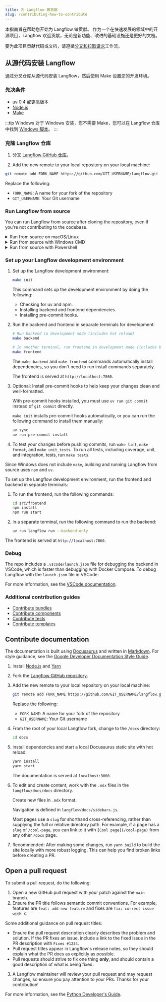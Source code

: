 ```yaml
---
title: 为 Langflow 做贡献
slug: /contributing-how-to-contribute
---
```



本指南旨在帮助您开始为 Langflow 做贡献。
作为一个在快速发展的领域中的开源项目，Langflow 欢迎贡献，无论是新功能、改进的基础设施还是更好的文档。

要为此项目贡献代码或文档，请遵循[分叉和拉取请求](https://docs.github.com/en/get-started/quickstart/contributing-to-projects)工作流。

## 从源代码安装 Langflow

通过分叉仓库从源代码安装 Langflow，然后使用 Make 设置您的开发环境。

### 先决条件

* [uv](https://docs.astral.sh/uv/getting-started/installation/) 0.4 或更高版本
* [Node.js](https://nodejs.org/en/download/package-manager)
* [Make](https://www.gnu.org/software/make/#documentation)

:::tip Windows
对于 Windows 安装，您不需要 Make，您可以在 Langflow 仓库中找到 [Windows 脚本](https://github.com/langflow-ai/langflow/tree/main/scripts/windows)。
:::

### 克隆 Langflow 仓库

1. 分叉 [Langflow GitHub 仓库](https://github.com/langflow-ai/langflow)。

2. Add the new remote to your local repository on your local machine:
```bash
git remote add FORK_NAME https://github.com/GIT_USERNAME/langflow.git
```
Replace the following:
* `FORK_NAME`: A name for your fork of the repository
* `GIT_USERNAME`: Your Git username

### Run Langflow from source

You can run Langflow from source after cloning the repository, even if you're not contributing to the codebase.

<details>
<summary>Run from source on macOS/Linux</summary>

In your terminal, navigate to the root of the Langflow directory, and then run `make run_cli`.

This command does the following:

- Installs frontend and backend dependencies
- Builds the frontend static files
- Starts the application with default settings

The Langflow frontend is served at `http://localhost:7860`.

</details>

<details>
<summary>Run from source with Windows CMD</summary>

To run Langflow from source on Windows, you can use the Langflow project's included scripts, or run the commands in the terminal.

Do one of the following:

* To install and run Langflow with the included Windows Batch file, navigate to the `scripts/windows` directory, and then run the `build_and_run.bat` file.

* To run Langflow from the Windows Command Line:

    1. Build the Langflow frontend:

        ```
        cd src/frontend && npm install && npm run build && npm run start
        ```

    2. Copy the contents of the built `src/frontend/build` directory to `src/backend/base/langflow/frontend`.

    3. Start Langflow:

        ```
        uv run langflow run
        ```

The Langflow frontend is served at `http://localhost:7860`.

</details>

<details>
<summary>Run from source with Powershell</summary>

To run Langflow from source on Windows, you can use the Langflow project's included scripts, or run the commands in the terminal.

Do one of the following:

* To install and run Langflow with the included scripts, navigate to the `scripts/windows` directory, and then run the `build_and_run.ps1` file.

* To run Langflow from a Powershell terminal:

    1. Run the following commands separately to build the Langflow frontend:

        ```
        cd src/frontend
        npm install
        npm run build
        npm run start
        ```

    2. Copy the contents of the built `src/frontend/build` directory to `src/backend/base/langflow/frontend`.

    3. Start Langflow:

        ```
        uv run langflow run
        ```

The Langflow frontend is served at `http://localhost:7860`.

</details>

### Set up your Langflow development environment

<Tabs>
<TabItem value="linux-macos" label="Linux or macOS" default>

1. Set up the Langflow development environment:

    ```bash
    make init
    ```

    This command sets up the development environment by doing the following:

    - Checking for uv and npm.
    - Installing backend and frontend dependencies.
    - Installing pre-commit hooks.

2. Run the backend and frontend in separate terminals for development:

    ```bash
    # Run backend in development mode (includes hot reload)
    make backend
    ```

    ```bash
    # In another terminal, run frontend in development mode (includes hot reload)
    make frontend
    ```

    The `make backend` and `make frontend` commands automatically install dependencies, so you don't need to run install commands separately.

    The frontend is served at `http://localhost:7860`.

3. Optional: Install pre-commit hooks to help keep your changes clean and well-formatted.

    With pre-commit hooks installed, you must use `uv run git commit` instead of `git commit` directly.

    `make init` installs pre-commit hooks automatically, or you can run the following command to install them manually:

    ```bash
    uv sync
    uv run pre-commit install
    ```

4. To test your changes before pushing commits, run `make lint`, `make format`, and `make unit_tests`.
To run all tests, including coverage, unit, and integration, tests, run `make tests`.

</TabItem>
<TabItem value="Windows" label="Windows">

Since Windows does not include `make`, building and running Langflow from source uses `npm` and `uv`.

To set up the Langflow development environment, run the frontend and backend in separate terminals:

1. To run the frontend, run the following commands:

    ```bash
    cd src/frontend
    npm install
    npm run start
    ```

2. In a separate terminal, run the following command to run the backend:

    ```bash
    uv run langflow run --backend-only
    ```

The frontend is served at `http://localhost:7860`.

</TabItem>
</Tabs>

### Debug

The repo includes a `.vscode/launch.json` file for debugging the backend in VSCode, which is faster than debugging with Docker Compose. To debug Langflow with the `launch.json` file in VSCode:

For more information, see the [VSCode documentation](https://code.visualstudio.com/docs/debugtest/debugging#_start-a-debugging-session).

### Additional contribution guides

- [Contribute bundles](./contributing-bundles.mdx)
- [Contribute components](./contributing-components.mdx)
- [Contribute tests](./contributing-component-tests.mdx)
- [Contribute templates](./contributing-templates.mdx)

## Contribute documentation

The documentation is built using [Docusaurus](https://docusaurus.io/) and written in [Markdown](https://docusaurus.io/docs/markdown-features).
For style guidance, see the [Google Developer Documentation Style Guide](https://developers.google.com/style).

1. Install [Node.js](https://nodejs.org/en/download/package-manager) and [Yarn](https://yarnpkg.com/)

2. Fork the [Langflow GitHub repository](https://github.com/langflow-ai/langflow).

3. Add the new remote to your local repository on your local machine:

    ```bash
    git remote add FORK_NAME https://github.com/GIT_USERNAME/langflow.git
    ```

    Replace the following:

    * `FORK_NAME`: A name for your fork of the repository
    * `GIT_USERNAME`: Your Git username

4. From the root of your local Langflow fork, change to the `/docs` directory:

    ```bash
    cd docs
    ```

5. Install dependencies and start a local Docusaurus static site with hot reload:

    ```bash
    yarn install
    yarn start
    ```

    The documentation is served at `localhost:3000`.

6. To edit and create content, work with the `.mdx` files in the `langflow/docs/docs` directory.

    Create new files in `.mdx` format.

    Navigation is defined in `langflow/docs/sidebars.js`.

    Most pages use a `slug` for shorthand cross-referencing, rather than supplying the full or relative directory path.
    For example, if a page has a `slug` of `/cool-page`, you can link to it with `[Cool page](/cool-page)` from any other `/docs` page.

7. Recommended: After making some changes, run `yarn build` to build the site locally with more robust logging.
This can help you find broken links before creating a PR.

## Open a pull request

To submit a pull request, do the following:

1. Open a new GitHub pull request with your patch against the `main` branch.
2. Ensure the PR title follows semantic commit conventions. For example, features are `feat: add new feature` and fixes are `fix: correct issue with X`.

Some additional guidance on pull request titles:
* Ensure the pull request description clearly describes the problem and solution. If the PR fixes an issue, include a link to the fixed issue in the PR description with `Fixes #1234`.
* Pull request titles appear in Langflow's release notes, so they should explain what the PR does as explicitly as possible.
* Pull requests should strive to fix one thing **only**, and should contain a good description of what is being fixed.

3. A Langflow maintainer will review your pull request and may request changes, so ensure you pay attention to your PRs. Thanks for your contribution!

For more information, see the [Python Developer's Guide](https://devguide.python.org/getting-started/pull-request-lifecycle/index.html#making-good-commits).